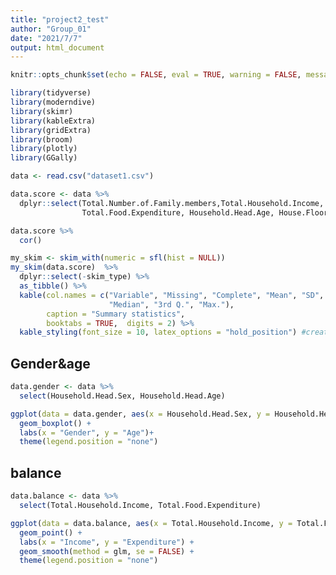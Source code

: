 ```yaml
---
title: "project2_test"
author: "Group_01"
date: "2021/7/7"
output: html_document
---
```


```r
knitr::opts_chunk$set(echo = FALSE, eval = TRUE, warning = FALSE, message = FALSE, comment = NA)
```

```r
library(tidyverse)
library(moderndive)
library(skimr)
library(kableExtra)
library(gridExtra)
library(broom)
library(plotly)
library(GGally)
```

```r
data <- read.csv("dataset1.csv")
```

```r
data.score <- data %>%
  dplyr::select(Total.Number.of.Family.members,Total.Household.Income,
                Total.Food.Expenditure, Household.Head.Age, House.Floor.Area, House.Age)
```

```r
data.score %>%
  cor()
```

```r
my_skim <- skim_with(numeric = sfl(hist = NULL))
my_skim(data.score)  %>%
  dplyr::select(-skim_type) %>%
  as_tibble() %>%
  kable(col.names = c("Variable", "Missing", "Complete", "Mean", "SD", "Min.", "1st Q.",
                      "Median", "3rd Q.", "Max."),
        caption = "Summary statistics",
        booktabs = TRUE,  digits = 2) %>%
  kable_styling(font_size = 10, latex_options = "hold_position") #create a summarized statistics table for the three variables
```

## Gender&age
```r
data.gender <- data %>%
  select(Household.Head.Sex, Household.Head.Age)
```

```r
ggplot(data = data.gender, aes(x = Household.Head.Sex, y = Household.Head.Age, fill = Household.Head.Sex)) +
  geom_boxplot() +
  labs(x = "Gender", y = "Age")+ 
  theme(legend.position = "none")
```



## balance
```r
data.balance <- data %>%
  select(Total.Household.Income, Total.Food.Expenditure)
```

```r
ggplot(data = data.balance, aes(x = Total.Household.Income, y = Total.Food.Expenditure)) +
  geom_point() +
  labs(x = "Income", y = "Expenditure") +
  geom_smooth(method = glm, se = FALSE) +
  theme(legend.position = "none")
```







